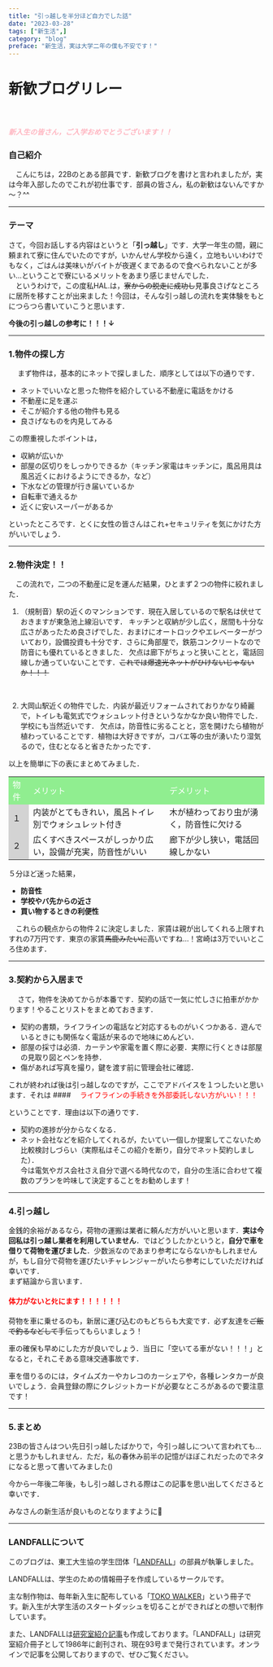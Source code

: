 ---
title: "引っ越しを半分ほど自力でした話"
date: "2023-03-28"
tags: ["新生活",]
category: "blog"
preface: "新生活，実は大学二年の僕も不安です！"
---

# 新歓ブログリレー
<br/>

##### <font color="lightpink"> 新入生の皆さん，ご入学おめでとうございます！！</font>
### 自己紹介
　こんにちは，22Bのとある部員です．新歓ブログを書けと言われましたが，実は今年入部したのでこれが初仕事です．部員の皆さん，私の新歓はないんですか～？^^

***

### テーマ

さて，今回お話しする内容はというと「**引っ越し**」です．大学一年生の間，親に頼まれて寮に住んでいたのですが，いかんせん学校から遠く，立地もいいわけでもなく，ごはんは美味いがバイトが夜遅くまであるので食べられないことが多い...ということで寮にいるメリットをあまり感じませんでした．
 <br/>
　というわけで，この度私HAL.は，~~寮からの脱走に成功し~~見事良さげなところに居所を移すことが出来ました！今回は，そんな引っ越しの流れを実体験をもとにつらつら書いていこうと思います．

**今後の引っ越しの参考に！！！↓**

***

### 1.物件の探し方
　
まず物件は，基本的にネットで探しました．順序としては以下の通りです．
- ネットでいいなと思った物件を紹介している不動産に電話をかける
- 不動産に足を運ぶ
- そこが紹介する他の物件も見る
- 良さげなものを内見してみる
  <br/>

この際重視したポイントは，
- 収納が広いか
- 部屋の区切りをしっかりできるか（キッチン家電はキッチンに，風呂用具は風呂近くにおけるようにできるか，など）
- 下水などの管理が行き届いているか
- 自転車で通えるか
- 近くに安いスーパーがあるか

といったところです．とくに女性の皆さんはこれ+セキュリティを気にかけた方がいいでしょう．

***

### 2.物件決定！！

　この流れで，二つの不動産に足を運んだ結果，ひとまず２つの物件に絞れました．
1. （規制音）駅の近くのマンションです．現在入居しているので駅名は伏せておきますが東急池上線沿いです．
キッチンと収納が少し広く，居間も十分な広さがあったため良さげでした．おまけにオートロックやエレベーターがついており，設備投資も十分です．さらに角部屋で，鉄筋コンクリートなので防音にも優れているときました．
欠点は廊下がちょっと狭いことと，電話回線しか通っていないことです．~~これでは爆速光ネットがひけないじゃないか！！！~~
<br/>

2.  大岡山駅近くの物件でした．内装が最近リフォームされておりかなり綺麗で，トイレも電気式でウォシュレット付きというなかなか良い物件でした．学校にも当然近いです．
欠点は，防音性に劣ることと，窓を開けたら植物が植わっていることです．植物は大好きですが，コバエ等の虫が湧いたり湿気るので，住むとなると省きたかったです．

以上を簡単に下の表にまとめてみました．

<table>
<tr><td bgcolor=lightgreen><font color=white>物件</font> <td bgcolor=lightgreen><font color=white>メリット</font><td bgcolor=lightgreen><font color=white>デメリット</font>
<tr><td bgcolor=lightgray>１<td>内装がとてもきれい，風呂トイレ別でウォシュレット付き<td>木が植わっており虫が湧く，防音性に欠ける
<tr><td bgcolor=lightgray>２<td>広くすべきスペースがしっかり広い，設備が充実，防音性がいい<td>廊下が少し狭い，電話回線しかない
</table>

５分ほど迷った結果，
- **防音性**
- **学校やバ先からの近さ**
- **買い物するときの利便性**

　これらの観点からの物件２に決定しました．家賃は親が出してくれる上限すれすれの7万円です．東京の家賃~~馬鹿みたいに~~高いですね…！宮崎は3万でいいところ住めます．

***

### 3.契約から入居まで
　
さて，物件を決めてからが本番です．契約の話で一気に忙しさに拍車がかかります！やることリストをまとめておきます．
- 契約の書類，ライフラインの電話など対応するものがいくつかある．遊んでいるときにも関係なく電話が来るので地味にめんどい．
- 部屋の採寸は必須．カーテンや家電を置く際に必要．実際に行くときは部屋の見取り図とペンを持参．
- 傷があれば写真を撮り，鍵を渡す前に管理会社に確認．

これが終われば後は引っ越しなのですが，ここでアドバイスを１つしたいと思います．それは
####　<font color=red> ライフラインの手続きを外部委託しない方がいい！！！</font>

  ということです．理由は以下の通りです．
- 契約の進捗が分からなくなる．
- ネット会社などを紹介してくれるが，たいてい一個しか提案してこないため比較検討しづらい（実際私はそこの紹介を断り，自分でネット契約しました）．<br/>
今は電気やガス会社さえ自分で選べる時代なので，自分の生活に合わせて複数のプランを吟味して決定することをお勧めします！

***

### 4.引っ越し

金銭的余裕があるなら，荷物の運搬は業者に頼んだ方がいいと思います．**実は今回私は引っ越し業者を利用していません**．ではどうしたかというと，**自分で車を借りて荷物を運びました**．少数派なのであまり参考にならないかもしれませんが，もし自分で荷物を運びたいチャレンジャーがいたら参考にしていただければ幸いです．<br/>
まず結論から言います．

#### <font color=Red> 体力がないとﾀﾋにます！！！！！！</font>

荷物を車に乗せるのも，新居に運び込むのもどちらも大変です．必ず友達を~~ご飯で釣るなどして~~手伝ってもらいましょう！<br/>

車の確保も早めにした方が良いでしょう．当日に「空いてる車がない！！！」となると，それこそある意味交通事故です．<br/>

車を借りるのには，タイムズカーやカレコのカーシェアや，各種レンタカーが良いでしょう．会員登録の際にクレジットカードが必要なところがあるので要注意です！

***

### 5.まとめ
23Bの皆さんはつい先日引っ越したばかりで，今引っ越しについて言われても…と思うかもしれません．ただ，私の春休み前半の記憶がほぼこれだったのでネタになると思って書いてみました\(\)<br/>

今から一年後二年後，もし引っ越しされる際はこの記事を思い出してくださると幸いです．<br/>

みなさんの新生活が良いものとなりますように🌸

***

### LANDFALLについて

このブログは、東工大生協の学生団体「[LANDFALL](https://landfaller.com/)」の部員が執筆しました。


LANDFALLは、学生のための情報冊子を作成しているサークルです。

主な制作物は、毎年新入生に配布している「[TOKO WALKER](https://landfaller.com/category/tokowalker/)」という冊子です。新入生が大学生活のスタートダッシュを切ることができればとの想いで制作しています。

また、LANDFALLは[研究室紹介記事](https://landfaller.com/magazines)も作成しております。「LANDFALL」は研究室紹介冊子として1986年に創刊され、現在93号まで発行されています。オンラインで記事を公開しておりますので、ぜひご覧ください。
